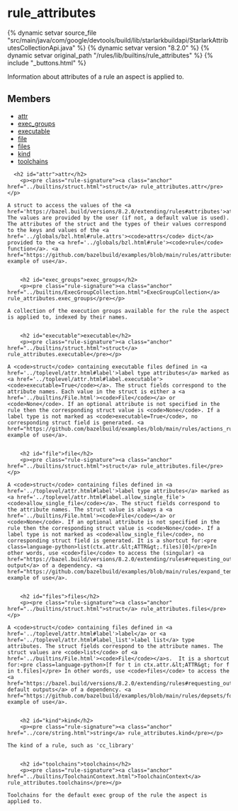 <html devsite>
<head>
  <meta name="project_path" value="/_project.yaml">
  <meta name="book_path" value="/versions/8.2.0/_book.yaml">
</head>
<body>

<h1 class="page-title" id="modules.rule_attributes">rule_attributes</h1>

{% dynamic setvar source_file "src/main/java/com/google/devtools/build/lib/starlarkbuildapi/StarlarkAttributesCollectionApi.java" %}
{% dynamic setvar version "8.2.0" %}
{% dynamic setvar original_path "/rules/lib/builtins/rule_attributes" %}
{% include "_buttons.html" %}
<!-- {% raw %} -->

Information about attributes of a rule an aspect is applied to.

<h2>Members</h2>
<ul>
    <li>
    <a href="#attr">attr</a>
  </li>
      <li>
    <a href="#exec_groups">exec_groups</a>
  </li>
      <li>
    <a href="#executable">executable</a>
  </li>
      <li>
    <a href="#file">file</a>
  </li>
      <li>
    <a href="#files">files</a>
  </li>
      <li>
    <a href="#kind">kind</a>
  </li>
      <li>
    <a href="#toolchains">toolchains</a>
  </li>
  </ul>

      <h2 id="attr">attr</h2>
        <p><pre class="rule-signature"><a class="anchor" href="../builtins/struct.html">struct</a> rule_attributes.attr</pre></p>

    A struct to access the values of the <a href='https://bazel.build/versions/8.2.0/extending/rules#attributes'>attributes</a>. The values are provided by the user (if not, a default value is used). The attributes of the struct and the types of their values correspond to the keys and values of the <a href='../globals/bzl.html#rule.attrs'><code>attrs</code> dict</a> provided to the <a href='../globals/bzl.html#rule'><code>rule</code> function</a>. <a href="https://github.com/bazelbuild/examples/blob/main/rules/attributes/printer.bzl">See example of use</a>.


        <h2 id="exec_groups">exec_groups</h2>
        <p><pre class="rule-signature"><a class="anchor" href="../builtins/ExecGroupCollection.html">ExecGroupCollection</a> rule_attributes.exec_groups</pre></p>

    A collection of the execution groups available for the rule the aspect is applied to, indexed by their names.


        <h2 id="executable">executable</h2>
        <p><pre class="rule-signature"><a class="anchor" href="../builtins/struct.html">struct</a> rule_attributes.executable</pre></p>

    A <code>struct</code> containing executable files defined in <a href='../toplevel/attr.html#label'>label type attributes</a> marked as <a href='../toplevel/attr.html#label.executable'><code>executable=True</code></a>. The struct fields correspond to the attribute names. Each value in the struct is either a <a href='../builtins/File.html'><code>File</code></a> or <code>None</code>. If an optional attribute is not specified in the rule then the corresponding struct value is <code>None</code>. If a label type is not marked as <code>executable=True</code>, no corresponding struct field is generated. <a href="https://github.com/bazelbuild/examples/blob/main/rules/actions_run/execute.bzl">See example of use</a>.


        <h2 id="file">file</h2>
        <p><pre class="rule-signature"><a class="anchor" href="../builtins/struct.html">struct</a> rule_attributes.file</pre></p>

    A <code>struct</code> containing files defined in <a href='../toplevel/attr.html#label'>label type attributes</a> marked as <a href='../toplevel/attr.html#label.allow_single_file'><code>allow_single_file</code></a>. The struct fields correspond to the attribute names. The struct value is always a <a href='../builtins/File.html'><code>File</code></a> or <code>None</code>. If an optional attribute is not specified in the rule then the corresponding struct value is <code>None</code>. If a label type is not marked as <code>allow_single_file</code>, no corresponding struct field is generated. It is a shortcut for:<pre class=language-python>list(ctx.attr.&lt;ATTR&gt;.files)[0]</pre>In other words, use <code>file</code> to access the (singular) <a href="https://bazel.build/versions/8.2.0/extending/rules#requesting_output_files">default output</a> of a dependency. <a href="https://github.com/bazelbuild/examples/blob/main/rules/expand_template/hello.bzl">See example of use</a>.


        <h2 id="files">files</h2>
        <p><pre class="rule-signature"><a class="anchor" href="../builtins/struct.html">struct</a> rule_attributes.files</pre></p>

    A <code>struct</code> containing files defined in <a href='../toplevel/attr.html#label'>label</a> or <a href='../toplevel/attr.html#label_list'>label list</a> type attributes. The struct fields correspond to the attribute names. The struct values are <code>list</code> of <a href='../builtins/File.html'><code>File</code></a>s.  It is a shortcut for:<pre class=language-python>[f for t in ctx.attr.&lt;ATTR&gt; for f in t.files]</pre> In other words, use <code>files</code> to access the <a href="https://bazel.build/versions/8.2.0/extending/rules#requesting_output_files"> default outputs</a> of a dependency. <a href="https://github.com/bazelbuild/examples/blob/main/rules/depsets/foo.bzl">See example of use</a>.


        <h2 id="kind">kind</h2>
        <p><pre class="rule-signature"><a class="anchor" href="../core/string.html">string</a> rule_attributes.kind</pre></p>

    The kind of a rule, such as 'cc_library'


        <h2 id="toolchains">toolchains</h2>
        <p><pre class="rule-signature"><a class="anchor" href="../builtins/ToolchainContext.html">ToolchainContext</a> rule_attributes.toolchains</pre></p>

    Toolchains for the default exec group of the rule the aspect is applied to.



</body>
</html>

<!-- {% endraw %} -->
